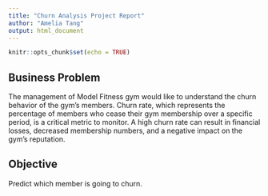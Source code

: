 ```yaml
---
title: "Churn Analysis Project Report"
author: "Amelia Tang"
output: html_document
---
```


```r
knitr::opts_chunk$set(echo = TRUE)
```

## Business Problem

The management of Model Fitness gym would like to understand the churn behavior of the gym's members. Churn rate, which represents the percentage of members who cease their gym membership over a specific period, is a critical metric to monitor. A high churn rate can result in financial losses, decreased membership numbers, and a negative impact on the gym's reputation. 

## Objective

Predict which member is going to churn. 
